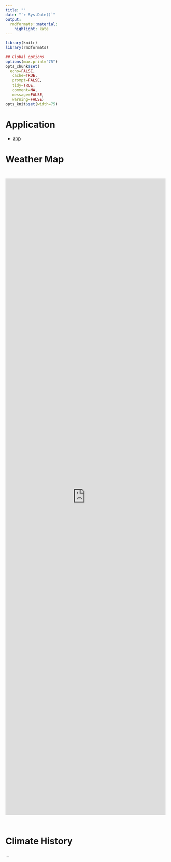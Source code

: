 ```yaml
---
title: ""
date: "`r Sys.Date()`"
output:
  rmdformats::material:
    highlight: kate
---
```



```r
library(knitr)
library(rmdformats)

## Global options
options(max.print="75")
opts_chunk$set(
  echo=FALSE,
   cache=TRUE,
   prompt=FALSE,
   tidy=TRUE,
   comment=NA,
   message=FALSE,
   warning=FALSE)
opts_knit$set(width=75)
```

# Application

- [app](app.html)

# Weather Map

<iframe width='100%' frameBorder='0' style='height: 50vh; margin: 25px 0;' src='https://maps.darksky.net/@precipitation_rate,38.428,-117.136,6?embed=true&timeControl=true&fieldControl=true&defaultField=precipitation_rate&defaultUnits=_inph'></iframe>

# Climate History
...
